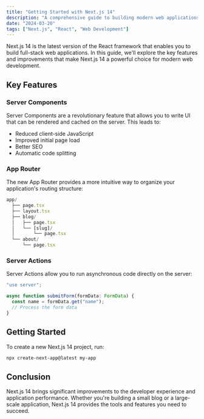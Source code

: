 ```yaml
---
title: "Getting Started with Next.js 14"
description: "A comprehensive guide to building modern web applications with Next.js 14"
date: "2024-03-20"
tags: ["Next.js", "React", "Web Development"]
---
```


Next.js 14 is the latest version of the React framework that enables you to build full-stack web applications. In this guide, we'll explore the key features and improvements that make Next.js 14 a powerful choice for modern web development.

## Key Features

### Server Components

Server Components are a revolutionary feature that allows you to write UI that can be rendered and cached on the server. This leads to:

- Reduced client-side JavaScript
- Improved initial page load
- Better SEO
- Automatic code splitting

### App Router

The new App Router provides a more intuitive way to organize your application's routing structure:

```typescript
app/
  ├── page.tsx
  ├── layout.tsx
  ├── blog/
  │   ├── page.tsx
  │   └── [slug]/
  │       └── page.tsx
  └── about/
      └── page.tsx
```

### Server Actions

Server Actions allow you to run asynchronous code directly on the server:

```typescript
"use server";

async function submitForm(formData: FormData) {
  const name = formData.get("name");
  // Process the form data
}
```

## Getting Started

To create a new Next.js 14 project, run:

```bash
npx create-next-app@latest my-app
```

## Conclusion

Next.js 14 brings significant improvements to the developer experience and application performance. Whether you're building a small blog or a large-scale application, Next.js 14 provides the tools and features you need to succeed.
